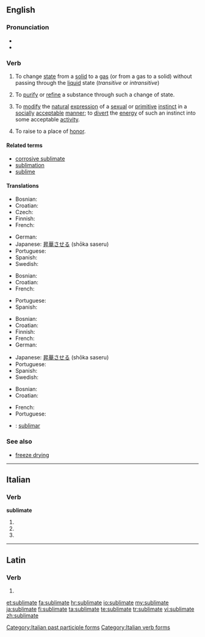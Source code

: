 {{was wotd|2006|September|3}}
==English==

===Pronunciation===
* {{IPA|/ˈsʌblɪmeɪt/}}
* {{audio|en-us-sublimate.ogg|Audio (US)}}

===Verb===
{{en-verb|sublimat|ed}}

# {{physics}} To change [[state]] from a [[solid]] to a [[gas]] (or from a gas to a solid) without passing through the [[liquid]] state (''transitive'' or ''intransitive'')
# To [[purify]] or [[refine]] a substance through such a change of state.
# {{transitive|psychoanalysis}} To [[modify]] the [[natural]] [[expression]] of a [[sexual]] or [[primitive]] [[instinct]] in a [[socially]] [[acceptable]] [[manner]]; to [[divert]] the [[energy]] of such an instinct into some acceptable [[activity]].
# {{archaic}} To raise to a place of [[honor]].

====Related terms====
* [[corrosive sublimate]]
* [[sublimation]]
* [[sublime]]

====Translations====
{{trans-top|to change from solid to gas}}
* Bosnian: {{t-|bs|sublimirati}}
* Croatian: {{t-|hr|sublimirati}}
* Czech: {{t+|cs|sublimovat}}
* Finnish: {{t-|fi|sublimoitua}}
* French: {{t+|fr|sublimer}}
{{trans-mid}}
* German: {{t+|de|sublimieren}}
* Japanese: [[昇華]]させる (shōka saseru)
* Portuguese: {{t+|pt|sublimar}}
* Spanish: {{t-|es|sublimar}}
* Swedish: {{t-|sv|sublimera}}
{{trans-bottom}}

{{trans-top|purify or refine}}
* Bosnian: {{t-|bs|sublimirati}}
* Croatian: {{t-|hr|sublimirati}}
* French: {{t+|fr|sublimer}}
{{trans-mid}}
* Portuguese: {{t+|pt|sublimar}}
* Spanish: {{t-|es|sublimar}}
{{trans-bottom}}

{{trans-top|psychoanalysis}}
* Bosnian: {{t-|bs|sublimirati}}
* Croatian: {{t-|hr|sublimirati}}
* Finnish: {{t-|fi|sublimoitua}}
* French: {{t+|fr|sublimer}}
* German: {{t+|de|sublimieren}}
{{trans-mid}}
* Japanese: [[昇華]]させる (shōka saseru)
* Portuguese: {{t+|pt|sublimar}}
* Spanish: {{t-|es|sublimar}}
* Swedish: {{t-|sv|sublimera}}
{{trans-bottom}}

{{trans-top|to raise to a place of honor}}
* Bosnian: {{t-|bs|sublimirati}}
* Croatian: {{t-|hr|sublimirati}}
{{trans-mid}}
* French: {{t+|fr|honorer}}
* Portuguese: {{t+|pt|sublimar}}
{{trans-bottom}}

{{checktrans-top}}
* {{ttbc|ia}}: [[sublimar]]
{{trans-bottom}}

===See also===
* [[freeze drying]]

----

==Italian==

===Verb===
'''sublimate'''

# {{conjugation of|sublimare||2|p|pres|ind|lang=it}}
# {{conjugation of|sublimare||2|p|imp|lang=it}}
# {{form of|[[feminine|Feminine]] plural|sublimato}}

[[Category:Italian past participle forms]]
[[Category:Italian verb forms]]

----

==Latin==

===Verb===
{{la-verb-form|sublīmāte}}

# {{conjugation of|sublimo|sublīmō|2|p|pres|act|imp|lang=la}}
{{count page|[[Wiktionary:Page count]]}}

[[et:sublimate]]
[[fa:sublimate]]
[[hr:sublimate]]
[[io:sublimate]]
[[my:sublimate]]
[[ja:sublimate]]
[[fi:sublimate]]
[[ta:sublimate]]
[[te:sublimate]]
[[tr:sublimate]]
[[vi:sublimate]]
[[zh:sublimate]]